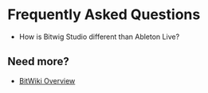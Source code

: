 # Frequently Asked Questions

* How is Bitwig Studio different than Ableton Live?

## Need more?

* [BitWiki Overview][1]

[1]: /wiki/